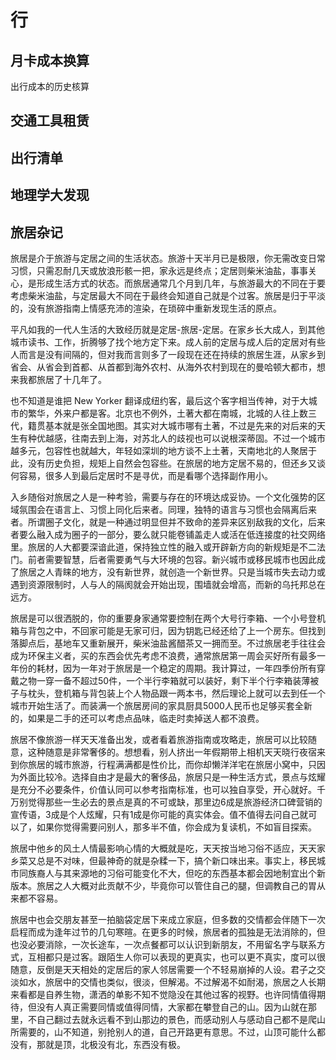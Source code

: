# 行

## 月卡成本换算

出行成本的历史核算

## 交通工具租赁

## 出行清单

## 地理学大发现

## 旅居杂记

旅居是介于旅游与定居之间的生活状态。旅游十天半月已是极限，你无需改变日常习惯，只需忍耐几天或放浪形骸一把，家永远是终点；定居则柴米油盐，事事关心，是形成生活方式的状态。而旅居通常几个月到几年，与旅游最大的不同在于要考虑柴米油盐，与定居最大不同在于最终会知道自己就是个过客。旅居是归于平淡的，没有旅游指南上情感充沛的渲染，在琐碎中重新发现生活的原点。

平凡如我的一代人生活的大致经历就是定居-旅居-定居。在家乡长大成人，到其他城市读书、工作，折腾够了找个地方定下来。成人前的定居与成人后的定居对有些人而言是没有间隔的，但对我而言则多了一段现在还在持续的旅居生涯，从家乡到省会、从省会到首都、从首都到海外农村、从海外农村到现在的曼哈顿大都市，想来我都旅居了十几年了。

也不知道是谁把 New Yorker 翻译成纽约客，最后这个客字相当传神，对于大城市的繁华，外来户都是客。北京也不例外，土著大都在南城，北城的人往上数三代，籍贯基本就是张全国地图。其实对大城市哪有土著，不过是先来的对后来的天生有种优越感，往南去到上海，对苏北人的歧视也可以说根深蒂固。不过一个城市越多元，包容性也就越大，年轻如深圳的地方谈不上土著，天南地北的人聚居于此，没有历史负担，规矩上自然会包容些。在旅居的地方定居不易的，但还乡又谈何容易，很多人到最后定居时不是寻优，而是看哪个选择副作用小。

入乡随俗对旅居之人是一种考验，需要与存在的环境达成妥协。一个文化强势的区域氛围会在语言上、习惯上同化后来者。同理，独特的语言与习惯也会隔离后来者。所谓圈子文化，就是一种通过明显但并不致命的差异来区别敌我的文化，后来者要么融入成为圈子的一部分，要么就只能卷铺盖走人或活在低连接度的社交网络里。旅居的人大都要深谙此道，保持独立性的融入或开辟新方向的新规矩是不二法门。前者需要智慧，后者需要勇气与大环境的包容。新兴城市或移民城市也因此成了旅居之人青睐的地方，没有新世界，就创造一个新世界。只是当城市失去动力或遇到资源限制时，人与人的隔阂就会开始出现，围墙就会增高，而新的乌托邦总在远方。

旅居是可以很洒脱的，你的重要身家通常要控制在两个大号行李箱、一个小号登机箱与背包之中，不回家可能是无家可归，因为钥匙已经还给了上一个房东。但找到落脚点后，基地车又重新展开，柴米油盐酱醋茶又一拥而至。不过旅居老手往往会成为环保主义者，买的东西会优先考虑不浪费，通常旅居第一周会买好所有最多一年份的耗材，因为一年对于旅居是一个稳定的周期。我计算过，一年四季份所有穿戴之物一穿一备不超过50件，一个半行李箱就可以装好，剩下半个行李箱装薄被子与枕头，登机箱与背包装上个人物品跟一两本书，然后理论上就可以去到任一个城市开始生活了。而装满一个旅居房间的家具厨具5000人民币也足够买套全新的，如果是二手的还可以考虑点品味，临走时卖掉送人都不浪费。

旅居不像旅游一样天天准备出发，或者看着旅游指南或攻略走，旅居可以比较随意，这种随意是非常奢侈的。想想看，别人挤出一年假期带上相机天天晓行夜宿来到你旅居的城市旅游，行程满满都是性价比，而你却懒洋洋宅在旅居小窝中，只因为外面比较冷。选择自由才是最大的奢侈品，旅居只是一种生活方式，景点与炫耀是充分不必要条件，价值认同可以参考指南标准，也可以独自享受，开心就好。千万别觉得那些一生必去的景点是真的不可或缺，那里边6成是旅游经济口碑营销的宣传语，3成是个人炫耀，只有1成是你可能的真实体会。值不值得去问自己就可以了，如果你觉得需要问别人，那多半不值，你会成为复读机，不如盲目探索。

旅居中他乡的风土人情最影响心情的大概就是吃，天天按当地习俗不适应，天天家乡菜又总是不对味，但最神奇的就是杂糅一下，搞个新口味出来。事实上，移民城市同族裔人与其来源地的习俗可能变化不大，但吃的东西基本都会因地制宜出个新版本。旅居之人大概对此贡献不少，毕竟你可以管住自己的腿，但调教自己的胃从来都不容易。

旅居中也会交朋友甚至一拍脑袋定居下来成立家庭，但多数的交情都会伴随下一次启程而成为逢年过节的几句寒暄。在更多的时候，旅居者的孤独是无法消除的，但也没必要消除，一次长途车，一次点餐都可以认识到新朋友，不用留名字与联系方式，互相都只是过客。跟陌生人你可以表现的更真实，也可以更不真实，度可以很随意，反倒是天天相处的定居后的家人邻居需要一个不轻易崩掉的人设。君子之交淡如水，旅居中的交情也类似，很淡，但解渴。不过解渴不如耐渴，旅居之人长期来看都是自养生物，潇洒的单影不知不觉隐没在其他过客的视野。也许同情值得期待，但没有人真正需要同情或值得同情，大家都在攀登自己的山。因为山就在那里，不自己翻过去就永远看不到山那边的景色，而感动别人与感动自己都不是爬山所需要的，山不知道，别抢别人的道，自己开路更有意思。不过，山顶可能什么都没有，那就是顶，北极没有北，东西没有极。

